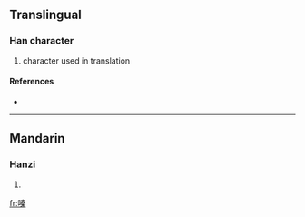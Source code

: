 ==Translingual==

===Han character===
{{Han char|rn=30|rad=口|as=10|sn=13|four=|canj=口手大木 (RQKD)}}

# character used in translation

====References====
* {{Han ref|kx=0204.111|hdz=10664.030|uh=55EA|ud=21994}}

----

==Mandarin==

===Hanzi===
{{cmn-hanzi|pin=[[qín]] ([[qin2]])|wg=ch'in<sup>2</sup>}}

# {{defn|Mandarin|sort=口10}}

[[fr:嗪]]